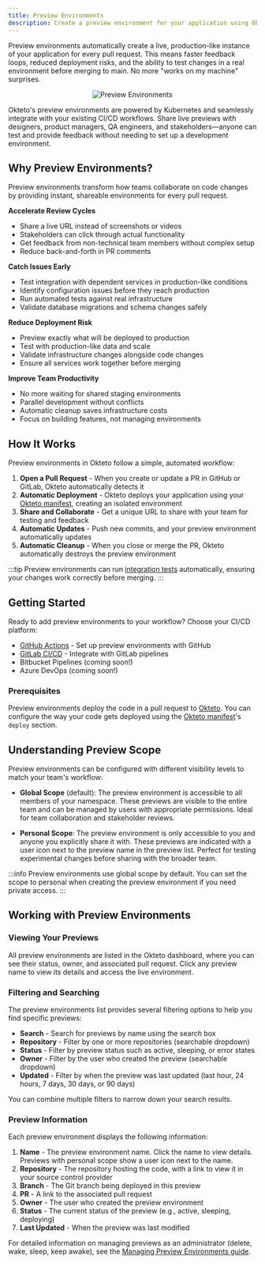 ```yaml
---
title: Preview Environments
description: Create a preview environment for your application using Okteto
---
```



Preview environments automatically create a live, production-like instance of your application for every pull request. This means faster feedback loops, reduced deployment risks, and the ability to test changes in a real environment before merging to main. No more "works on my machine" surprises.

<p align="center">
  <Image
    src={require("@site/static/img/preview-environments+1.38.png").default}
    alt="Preview Environments"
  />
</p>

Okteto's preview environments are powered by Kubernetes and seamlessly integrate with your existing CI/CD workflows. Share live previews with designers, product managers, QA engineers, and stakeholders—anyone can test and provide feedback without needing to set up a development environment.

## Why Preview Environments?

Preview environments transform how teams collaborate on code changes by providing instant, shareable environments for every pull request.

**Accelerate Review Cycles**
- Share a live URL instead of screenshots or videos
- Stakeholders can click through actual functionality
- Get feedback from non-technical team members without complex setup
- Reduce back-and-forth in PR comments

**Catch Issues Early**
- Test integration with dependent services in production-like conditions
- Identify configuration issues before they reach production
- Run automated tests against real infrastructure
- Validate database migrations and schema changes safely

**Reduce Deployment Risk**
- Preview exactly what will be deployed to production
- Test with production-like data and scale
- Validate infrastructure changes alongside code changes
- Ensure all services work together before merging

**Improve Team Productivity**
- No more waiting for shared staging environments
- Parallel development without conflicts
- Automatic cleanup saves infrastructure costs
- Focus on building features, not managing environments

## How It Works

Preview environments in Okteto follow a simple, automated workflow:

1. **Open a Pull Request** - When you create or update a PR in GitHub or GitLab, Okteto automatically detects it
2. **Automatic Deployment** - Okteto deploys your application using your [Okteto manifest](core/okteto-manifest.mdx), creating an isolated environment
3. **Share and Collaborate** - Get a unique URL to share with your team for testing and feedback
4. **Automatic Updates** - Push new commits, and your preview environment automatically updates
5. **Automatic Cleanup** - When you close or merge the PR, Okteto automatically destroys the preview environment

:::tip
Preview environments can run [integration tests](reference/okteto-cli.mdx#test) automatically, ensuring your changes work correctly before merging.
:::

## Getting Started

Ready to add preview environments to your workflow? Choose your CI/CD platform:

- [GitHub Actions](previews/using-github-actions.mdx) - Set up preview environments with GitHub
- [GitLab CI/CD](previews/using-gitlab-cicd.mdx) - Integrate with GitLab pipelines
- Bitbucket Pipelines (coming soon!)
- Azure DevOps (coming soon!)

### Prerequisites

Preview environments deploy the code in a pull request to [Okteto](index.md). You can configure the way your code gets deployed using the [Okteto manifest](core/okteto-manifest.mdx)'s `deploy` section.

## Understanding Preview Scope

Preview environments can be configured with different visibility levels to match your team's workflow:

- **Global Scope** (default): The preview environment is accessible to all members of your namespace. These previews are visible to the entire team and can be managed by users with appropriate permissions. Ideal for team collaboration and stakeholder reviews.

- **Personal Scope**: The preview environment is only accessible to you and anyone you explicitly share it with. These previews are indicated with a user icon next to the preview name in the preview list. Perfect for testing experimental changes before sharing with the broader team.

:::info
Preview environments use global scope by default. You can set the scope to personal when creating the preview environment if you need private access.
:::

## Working with Preview Environments

### Viewing Your Previews

All preview environments are listed in the Okteto dashboard, where you can see their status, owner, and associated pull request. Click any preview name to view its details and access the live environment.

### Filtering and Searching

The preview environments list provides several filtering options to help you find specific previews:

- **Search** - Search for previews by name using the search box
- **Repository** - Filter by one or more repositories (searchable dropdown)
- **Status** - Filter by preview status such as active, sleeping, or error states
- **Owner** - Filter by the user who created the preview (searchable dropdown)
- **Updated** - Filter by when the preview was last updated (last hour, 24 hours, 7 days, 30 days, or 90 days)

You can combine multiple filters to narrow down your search results.

### Preview Information

Each preview environment displays the following information:

1. **Name** - The preview environment name. Click the name to view details. Previews with personal scope show a user icon next to the name.
2. **Repository** - The repository hosting the code, with a link to view it in your source control provider
3. **Branch** - The Git branch being deployed in this preview
4. **PR** - A link to the associated pull request
5. **Owner** - The user who created the preview environment
6. **Status** - The current status of the preview (e.g., active, sleeping, deploying)
7. **Last Updated** - When the preview was last modified

For detailed information on managing previews as an administrator (delete, wake, sleep, keep awake), see the [Managing Preview Environments guide](admin/previews.mdx).
